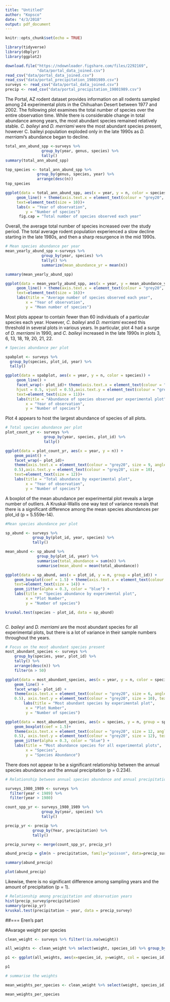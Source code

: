 ```yaml
---
title: "Untitled"
author: "Kopsco"
date: "4/3/2018"
output: pdf_document
---
```


```r
knitr::opts_chunk$set(echo = TRUE)
```

```r
library(tidyverse)
library(dbplyr)
library(ggplot2)

download.file("https://ndownloader.figshare.com/files/2292169",
              "data/portal_data_joined.csv")
read_csv("data/portal_data_joined.csv")
read_csv("data/portal_precipitation_19801989.csv")
surveys <- read_csv("data/portal_data_joined.csv")
precip <- read_csv("data/portal_precipitation_19801989.csv")
```

  The Portal, AZ rodent dataset provides information on all rodents sampled among 24 experimental plots in the Chihuahan Desert between 1977 and 2002. The following plot examines the total number of species over the entire observation time. While there is considerable change in total abundance among years, the most abundant species remained relatively stable. *C. baileyi* and *D. merriami* were the most abundant species present, however C. baileyi population exploded only in the late 1990s as *D. merriami*'s abundance began to decline.
  
```r
total_ann_abund_spp <-surveys %>%
                group_by(year, genus, species) %>%
                tally() 
summary(total_ann_abund_spp)

top_species <- total_ann_abund_spp %>%
              group_by(genus, species, year) %>%
              arrange(desc(n))
top_species              

ggplot(data = total_ann_abund_spp, aes(x = year, y = n, color = species)) +
     geom_line() + theme(axis.text.x = element_text(colour = "grey20", size = 9, angle = 90, hjust =      0.5, vjust = 0.5),axis.text.y = element_text(colour = "grey20", size = 10),
     text=element_text(size = 10))+
     labs(x = "Year of observation",
         y = "Number of species")
      fig.cap = "Total number of species observed each year"
```

Overall, the average total number of species increased over the study period. The total average rodent population experienced a slow decline starting in the late 1980s, and then a sharp resurgence in the mid 1990s. 

```r
# Mean species abundance per year
mean_yearly_abund_spp <-surveys %>%
                group_by(year, species) %>%
                tally() %>%
                summarize(mean_abundance_yr = mean(n)) 

summary(mean_yearly_abund_spp)

ggplot(data = mean_yearly_abund_spp, aes(x = year, y = mean_abundance_yr)) +
     geom_line() + theme(axis.text.x = element_text(colour = "grey20", size = 9, angle = 90, hjust =      0.5, vjust = 0.5),axis.text.y = element_text(colour = "grey20", size = 10),
     text=element_text(size = 16))+
     labs(title = "Average number of species observed each year",
         x = "Year of observation",
         y = "Mean number of species") 
```

Most plots appear to contain fewer than 60 individuals of a particular species each year. However, *C. baileyi* and *D. merriami* exceed this threshold in several plots in various years. In particular, plot 4 had a surge of *D. merriami* in 1990, and *C. baileyi* increased in the late 1990s in plots 3, 6, 13, 18, 19, 20, 21, 22.

```r
# Species abundance per plot

spabplot <- surveys %>%
  group_by(species, plot_id, year) %>%
  tally()

ggplot(data = spabplot, aes(x = year, y = n, color = species)) +
     geom_line() +
     facet_wrap(~ plot_id)+ theme(axis.text.x = element_text(colour = "grey20", size = 7, angle = 90,
     hjust = 0.5, vjust = 0.5),axis.text.y = element_text(colour = "grey20", size = 10),
     text=element_text(size = 11))+
     labs(title = "Abundance of species observed per experimental plot",
         x = "Year of observation",
         y = "Number of species") 
```

Plot 4 appears to host the largest abundance of species of all plots.

```r
# Total species abundance per plot
plot_count_yr <- surveys %>%
                 group_by(year, species, plot_id) %>%
                 tally()

ggplot(data = plot_count_yr, aes(x = year, y = n)) +
    geom_point() +
    facet_wrap(~ plot_id)+
    theme(axis.text.x = element_text(colour = "grey20", size = 9, angle = 90, hjust = 0.5, vjust = 
    0.5),axis.text.y = element_text(colour = "grey20", size = 10),
    text=element_text(size = 12))+
    labs(title = "Total abundance by experimental plot",
         x = "Year of observation",
         y = "Number of species") 
```

A boxplot of the mean abundance per experimental plot reveals a large number of outliers. A Kruskal-Wallis one way test of variance reveals that there is a significant difference among the mean species abundances per plot_id (p = 5.559e-14).

```r
#Mean species abundance per plot

sp_abund <- surveys %>%
            group_by(plot_id, year, species) %>%
            tally()

mean_abund <- sp_abund %>%
              group_by(plot_id, year) %>%
              summarise(total_abundance = sum(n)) %>%
              summarise(mean_abund = mean(total_abundance))

ggplot(data = sp_abund, aes(x = plot_id, y = n, group = plot_id)) +
    geom_boxplot(coef = 1.5) + theme(axis.text.x = element_text(colour = "grey20", size = 12, angle =     90, hjust = 0.5, vjust = 0.5), axis.text.y = element_text(colour = "grey20", size = 12),
    text=element_text(size = 14)) +
    geom_jitter(alpha = 0.3, color = "blue") +
    labs(title = "Species abundance by experimental plot",
         x = "Plot Number",
         y = "Number of species")

kruskal.test(species ~ plot_id, data = sp_abund)
  
```

*C. baileyi* and *D. merriami* are the most abundant species for all experimental plots, but there is a lot of variance in their sample numbers throughout the years.

```r
# Focus on the most abundant species present
most_abundant_species <- surveys %>%
    group_by(species, year, plot_id) %>%
    tally() %>%
    arrange(desc(n)) %>%
    filter(n > 50) 

ggplot(data = most_abundant_species, aes(x = year, y = n, color = species)) +
    geom_line() +
    facet_wrap(~ plot_id) +
    theme(axis.text.x = element_text(colour = "grey20", size = 6, angle = 90, hjust = 0.5, vjust =  
    0.5), axis.text.y = element_text(colour = "grey20", size = 10), text=element_text(size = 16))+
        labs(title = "Most abundant species by experimental plot",
         x = "Plot Number",
         y = "Number of species") 

ggplot(data = most_abundant_species, aes(x = species, y = n, group = species)) +
    geom_boxplot(coef = 1.5)+
    theme(axis.text.x = element_text(colour = "grey20", size = 12, angle = 90, hjust = 0.5, vjust = 
    0.5), axis.text.y = element_text(colour = "grey20", size = 12), text=element_text(size = 14))+
    geom_jitter(alpha = 0.3, color = "blue") +
    labs(title = "Most abundance species for all experimental plots",
         x = "Species",
         y = "Species Abundance")
```

There does not appear to be a significant relationship between the annual species abundance and the annual precipitation (p = 0.234).

```r
# Relationship between annual species abundance and annual precipitation

surveys_1980_1989 <- surveys %>%
  filter(year < 1989) %>%
  filter(year > 1980)

count_spp_yr <- surveys_1980_1989 %>%
                group_by(year, species) %>%
                tally() 

precip_yr <- precip %>%
            group_by(Year, precipitation) %>%
            tally()

precip_survey <- merge(count_spp_yr, precip_yr) 

abund_precip = glm(n ~ precipitation, family="poisson", data=precip_survey)

summary(abund_precip)

plot(abund_precip)
```

Likewise, there is no significant difference among sampling years and the amount of precipitation (p = 1).

```r
# Relationship among precipitation and observation years
hist(precip_survey$precipitation)
summary(precip_yr)
kruskal.test(precipitation ~ year, data = precip_survey)

```



##=== Eren's part

#Avarage weight per species

```r

clean_weight <- surveys %>% filter(!is.na(weight))

all_weights <- clean_weight %>% select(weight, species_id) %>% group_by(species_id)

p1 <- ggplot(all_weights, aes(x=species_id, y=weight, col = species_id)) + geom_jitter(alpha=.1,aes(color=as.factor(species_id))) + geom_boxplot() + labs(title="Mean weights per species",x="Species ID", y = "Weight") + theme_minimal()

p1

# summarise the weights

mean_weights_per_species <- clean_weight %>% select(weight, species_id) %>% group_by(species_id) %>% summarise(mean_weight = round(mean(weight),digits = 2))

mean_weights_per_species

```

